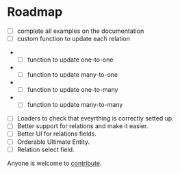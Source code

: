 # Roadmap

- [ ] complete all examples on the documentation
- [ ] custom function to update each relation
- - [ ] function to update one-to-one
- - [ ] function to update many-to-one
- - [ ] function to update one-to-many
- - [ ] function to update many-to-many
- [ ] Loaders to check that eveyrthing is correctly setted up.
- [ ] Better support for relations and make it easier.
- [ ] Better UI for relations fields.
- [ ] Orderable Ultimate Entity.
- [ ] Relation select field.

Anyone is welcome to [contribute](/contribution-suggestions).
